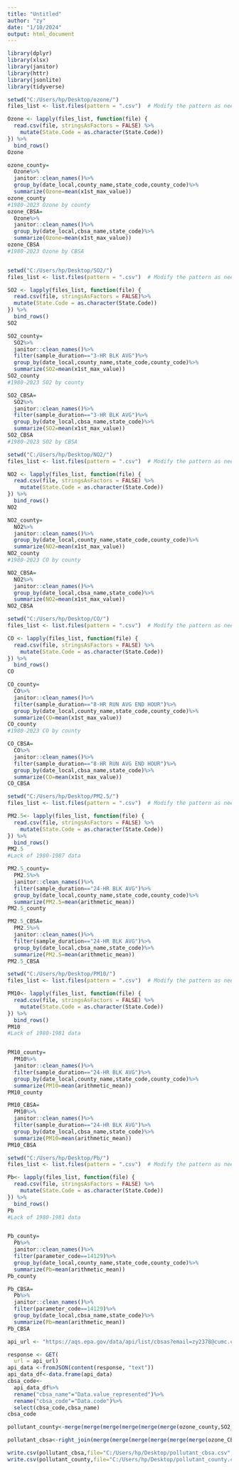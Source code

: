 ```yaml
---
title: "Untitled"
author: "zy"
date: "1/10/2024"
output: html_document
---
```


```r
library(dplyr)
library(xlsx)
library(janitor)
library(httr)
library(jsonlite)
library(tidyverse)
```

```r
setwd("C:/Users/hp/Desktop/ozone/")
files_list <- list.files(pattern = ".csv")  # Modify the pattern as needed

Ozone <- lapply(files_list, function(file) {
  read.csv(file, stringsAsFactors = FALSE) %>%
    mutate(State.Code = as.character(State.Code))
}) %>%
  bind_rows()
Ozone

ozone_county=
  Ozone%>%
  janitor::clean_names()%>%
  group_by(date_local,county_name,state_code,county_code)%>%
  summarize(Ozone=mean(x1st_max_value))
ozone_county
#1980-2023 Ozone by county
ozone_CBSA=
  Ozone%>%
  janitor::clean_names()%>%
  group_by(date_local,cbsa_name,state_code)%>%
  summarize(Ozone=mean(x1st_max_value))
ozone_CBSA
#1980-2023 Ozone by CBSA



```

```r
setwd("C:/Users/hp/Desktop/SO2/")
files_list <- list.files(pattern = ".csv")  # Modify the pattern as needed

SO2 <- lapply(files_list, function(file) {
  read.csv(file, stringsAsFactors = FALSE)%>%
  mutate(State.Code = as.character(State.Code))
}) %>%
  bind_rows()
SO2

SO2_county=
  SO2%>%
  janitor::clean_names()%>%
  filter(sample_duration=="3-HR BLK AVG")%>%
  group_by(date_local,county_name,state_code,county_code)%>%
  summarize(SO2=mean(x1st_max_value))
SO2_county
#1980-2023 SO2 by county

SO2_CBSA=
  SO2%>%
  janitor::clean_names()%>%
  filter(sample_duration=="3-HR BLK AVG")%>%
  group_by(date_local,cbsa_name,state_code)%>%
  summarize(SO2=mean(x1st_max_value))
SO2_CBSA
#1980-2023 SO2 by CBSA
```
```r
setwd("C:/Users/hp/Desktop/NO2/")
files_list <- list.files(pattern = ".csv")  # Modify the pattern as needed

NO2 <- lapply(files_list, function(file) {
  read.csv(file, stringsAsFactors = FALSE) %>%
    mutate(State.Code = as.character(State.Code))
}) %>%
  bind_rows()
NO2

NO2_county=
  NO2%>%
  janitor::clean_names()%>%
  group_by(date_local,county_name,state_code,county_code)%>%
  summarize(NO2=mean(x1st_max_value))
NO2_county
#1980-2023 CO by county

NO2_CBSA=
  NO2%>%
  janitor::clean_names()%>%
  group_by(date_local,cbsa_name,state_code)%>%
  summarize(NO2=mean(x1st_max_value))
NO2_CBSA

```

```r
setwd("C:/Users/hp/Desktop/CO/")
files_list <- list.files(pattern = ".csv")  # Modify the pattern as needed

CO <- lapply(files_list, function(file) {
  read.csv(file, stringsAsFactors = FALSE) %>%
    mutate(State.Code = as.character(State.Code))
}) %>%
  bind_rows()
CO

CO_county=
  CO%>%
  janitor::clean_names()%>%
  filter(sample_duration=="8-HR RUN AVG END HOUR")%>%
  group_by(date_local,county_name,state_code,county_code)%>%
  summarize(CO=mean(x1st_max_value))
CO_county
#1980-2023 CO by county

CO_CBSA=
  CO%>%
  janitor::clean_names()%>%
  filter(sample_duration=="8-HR RUN AVG END HOUR")%>%
  group_by(date_local,cbsa_name,state_code)%>%
  summarize(CO=mean(x1st_max_value))
CO_CBSA

```


```r
setwd("C:/Users/hp/Desktop/PM2.5/")
files_list <- list.files(pattern = ".csv")  # Modify the pattern as needed

PM2.5<- lapply(files_list, function(file) {
  read.csv(file, stringsAsFactors = FALSE) %>%
    mutate(State.Code = as.character(State.Code))
}) %>%
  bind_rows()
PM2.5
#Lack of 1980-1987 data

PM2.5_county=
  PM2.5%>%
  janitor::clean_names()%>%
  filter(sample_duration=="24-HR BLK AVG")%>%
  group_by(date_local,county_name,state_code,county_code)%>%
  summarize(PM2.5=mean(arithmetic_mean))
PM2.5_county

PM2.5_CBSA=
  PM2.5%>%
  janitor::clean_names()%>%
  filter(sample_duration=="24-HR BLK AVG")%>%
  group_by(date_local,cbsa_name,state_code)%>%
  summarize(PM2.5=mean(arithmetic_mean))
PM2.5_CBSA
```

```r
setwd("C:/Users/hp/Desktop/PM10/")
files_list <- list.files(pattern = ".csv")  # Modify the pattern as needed

PM10<- lapply(files_list, function(file) {
  read.csv(file, stringsAsFactors = FALSE) %>%
    mutate(State.Code = as.character(State.Code))
}) %>%
  bind_rows()
PM10
#Lack of 1980-1981 data


PM10_county=
  PM10%>%
  janitor::clean_names()%>%
  filter(sample_duration=="24-HR BLK AVG")%>%
  group_by(date_local,county_name,state_code,county_code)%>%
  summarize(PM10=mean(arithmetic_mean))
PM10_county

PM10_CBSA=
  PM10%>%
  janitor::clean_names()%>%
  filter(sample_duration=="24-HR BLK AVG")%>%
  group_by(date_local,cbsa_name,state_code)%>%
  summarize(PM10=mean(arithmetic_mean))
PM10_CBSA

```
```r
setwd("C:/Users/hp/Desktop/Pb/")
files_list <- list.files(pattern = ".csv")  # Modify the pattern as needed

Pb<- lapply(files_list, function(file) {
  read.csv(file, stringsAsFactors = FALSE) %>%
    mutate(State.Code = as.character(State.Code))
}) %>%
  bind_rows()
Pb
#Lack of 1980-1981 data


Pb_county=
  Pb%>%
  janitor::clean_names()%>%
  filter(parameter_code==14129)%>%
  group_by(date_local,county_name,state_code,county_code)%>%
  summarize(Pb=mean(arithmetic_mean))
Pb_county

Pb_CBSA=
  Pb%>%
  janitor::clean_names()%>%
  filter(parameter_code==14129)%>%
  group_by(date_local,cbsa_name,state_code)%>%
  summarize(Pb=mean(arithmetic_mean))
Pb_CBSA
```

```r
api_url <- "https://aqs.epa.gov/data/api/list/cbsas?email=zy2378@cumc.columbia.edu&key=goldbird73"

response <- GET(
  url = api_url)
api_data <-fromJSON(content(response, "text"))
api_data_df<-data.frame(api_data)
cbsa_code<-
  api_data_df%>%
  rename("cbsa_name"="Data.value_represented")%>%
  rename("cbsa_code"="Data.code")%>%
  select(cbsa_code,cbsa_name)
cbsa_code
```


```r
pollutant_county<-merge(merge(merge(merge(merge(merge(ozone_county,SO2_county,by =c("date_local","county_name","state_code","county_code"), all = TRUE),NO2_county,by =c("date_local","county_name","state_code","county_code"), all = TRUE),CO_county,by =c("date_local","county_name","state_code","county_code"), all = TRUE),PM2.5_county,by =c("date_local","county_name","state_code","county_code"), all = TRUE),PM10_county,by =c("date_local","county_name","state_code","county_code"), all = TRUE),Pb_county,by =c("date_local","county_name","state_code","county_code"), all = TRUE)

pollutant_cbsa<-right_join(merge(merge(merge(merge(merge(merge(ozone_CBSA,SO2_CBSA,by =c("date_local","cbsa_name","state_code"), all = TRUE),NO2_CBSA,by =c("date_local","cbsa_name","state_code"), all = TRUE),CO_CBSA,by =c("date_local","cbsa_name","state_code"), all = TRUE),PM2.5_CBSA,by =c("date_local","cbsa_name","state_code"), all = TRUE),PM10_CBSA,by =c("date_local","cbsa_name","state_code"), all = TRUE),Pb_CBSA,by =c("date_local","cbsa_name","state_code"), all = TRUE),cbsa_code,by="cbsa_name")

write.csv(pollutant_cbsa,file="C:/Users/hp/Desktop/pollutant_cbsa.csv",na="")
write.csv(pollutant_county,file="C:/Users/hp/Desktop/pollutant_county.csv",na="")

```


